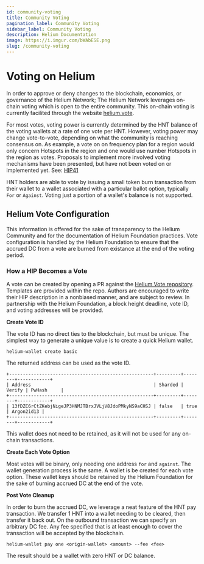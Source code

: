 ```yaml
---
id: community-voting
title: Community Voting
pagination_label: Community Voting
sidebar_label: Community Voting
description: Helium Documentation
image: https://i.imgur.com/bWAbESE.png
slug: /community-voting
---
```



# Voting on Helium

In order to approve or deny changes to the blockchain, economics, or governance of the Helium
Network; The Helium Network leverages on-chain voting which is open to the entire community. This
on-chain voting is currently facilited through the website [helium.vote](https://helium.vote).

For most votes, voting power is currently determined by the HNT balance of the voting wallets at a
rate of one vote per HNT. However, voting power may change vote-to-vote, depending on what the
community is reaching consensus on. As example, a vote on on frequency plan for a region would only
concern Hotspots in the region and one would use number Hotspots in the region as votes. Proposals
to implement more involved voting mechanisms have been presented, but have not been voted on or
implemented yet. See:
[HIP41](https://github.com/helium/HIP/blob/master/0041-governance-by-token-lock-v2.md)

HNT holders are able to vote by issuing a small token burn transaction from their wallet to a wallet
associated with a particular ballot option, typically `For` or `Against`. Voting just a portion of a
wallet's balance is not supported.

<!-- ## How to Vote -->

## Helium Vote Configuration

This information is offered for the sake of transparency to the Helium Community and for the
documentation of Helium Foundation practices. Vote configuration is handled by the Helium Foundation
to ensure that the accrued DC from a vote are burned from existance at the end of the voting period.

### How a HIP Becomes a Vote

A vote can be created by opening a PR against the
[Helium Vote repository](https://github.com/helium/helium-vote/). Templates are provided within the
repo. Authors are encouraged to write their HIP description in a nonbiased manner, and are subject
to review. In partnership with the Helium Foundation, a block height deadline, vote ID, and voting
addresses will be provided.

**Create Vote ID**

The vote ID has no direct ties to the blockchain, but must be unique. The simplest way to generate a
unique value is to create a quick Helium wallet.

```shell
helium-wallet create basic
```

The returned address can be used as the vote ID.

```
+-----------------------------------------------------+---------+--------+------------+
| Address                                             | Sharded | Verify | PwHash     |
+-----------------------------------------------------+---------+--------+------------+
| 13fDZC6rCtZKebjNigeJP3HNMJTBrxJVLjV8JdoPMkyNS9aCHSJ | false   | true   | Argon2id13 |
+-----------------------------------------------------+---------+--------+------------+
```

This wallet does not need to be retained, as it will not be used for any on-chain transactions.

**Create Each Vote Option**

Most votes will be binary, only needing one address `for` and `against`. The wallet generation
process is the same. A wallet is be created for each vote option. These wallet keys should be
retained by the Helium Foundation for the sake of burning accrued DC at the end of the vote.

**Post Vote Cleanup**

In order to burn the accrued DC, we leverage a neat feature of the HNT pay transaction. We transfer
1 HNT into a wallet needing to be cleared, then transfer it back out. On the outbound transaction we
can specify an arbitrary DC fee. Any fee specified that is at least enough to cover the transaction
will be accepted by the blockchain.

```shell
helium-wallet pay one <origin-wallet> <amount> --fee <fee>
```

The result should be a wallet with zero HNT or DC balance.
